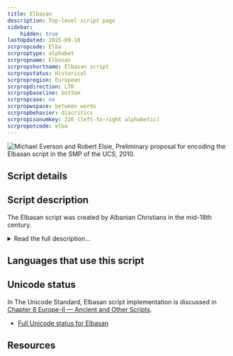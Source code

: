 ```yaml
---
title: Elbasan
description: Top-level script page
sidebar:
    hidden: true
lastUpdated: 2025-09-10
scrpropcode: Elba
scrproptype: alphabet
scrpropname: Elbasan
scrpropshortname: Elbasan script
scrpropstatus: Historical
scrpropregion: European
scrpropdirection: LTR
scrpropbaseline: bottom
scrpropcase: no
scrpropwspace: between words
scrpropbehavior: diacritics
scrpropisonumkey: 226 (left-to-right alphabetic)
scrpropotcode: elba
---
```



![](../images/elba-sample.png "Michael Everson and Robert Elsie, Preliminary proposal for encoding the Elbasan script in the SMP of the UCS, 2010.")

## Script details

<ScriptDetails />

## Script description

The Elbasan script was created by Albanian Christians in the mid-18th century.

<details>
<summary>Read the full description...</summary>It is known primarily from its use in the Elbasan Gospel Manuscript, the second-oldest manuscript in Albania.

Elbasan was an alphabet written from left to right. Forty letters were used, influenced in part by the Greek and Slavic scripts, but largely novel creations. It is thought that the Greek system of marking certain letters with an overline to indicate a numeric value was also used by Elbasan writers. 

Elbasan is no longer used, the Latin alphabet having been standardized for Albanian in 1909.
</details>

## Languages that use this script

<WsList script='Elba' wsMax='5' />

## Unicode status

In The Unicode Standard, Elbasan script implementation is discussed in [Chapter 8 Europe-II — Ancient and Other Scripts](https://www.unicode.org/versions/latest/core-spec/chapter-8/#G27032).

- [Full Unicode status for Elbasan](/scrlang/unicode/elba-unicode)



## Resources

<ScriptResources detailSummary='seemore' />


